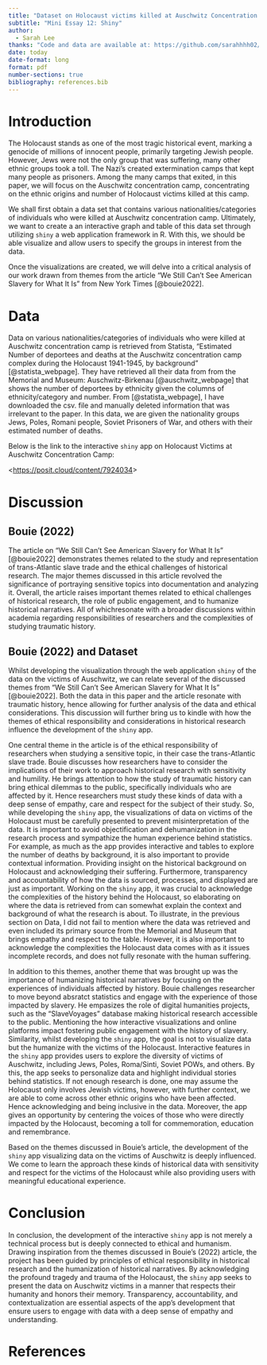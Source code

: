 ```yaml
---
title: "Dataset on Holocaust victims killed at Auschwitz Concentration Camp"
subtitle: "Mini Essay 12: Shiny"
author: 
  - Sarah Lee
thanks: "Code and data are available at: https://github.com/sarahhhh02/mini-essay-12.git"
date: today
date-format: long
format: pdf
number-sections: true
bibliography: references.bib
---
```


# Introduction

The Holocaust stands as one of the most tragic historical event, marking a genocide of millions of innocent people, primarily targeting Jewish people. However, Jews were not the only group that was suffering, many other ethnic groups took a toll. The Nazi's created extermination camps that kept many people as prisoners. Among the many camps that exited, in this paper, we will focus on the Auschwitz concentration camp, concentrating on the ethnic origins and number of Holocaust victims killed at this camp.

We shall first obtain a data set that contains various nationalities/categories of individuals who were killed at Auschwitz concentration camp. Ultimately, we want to create a an interactive graph and table of this data set through utilizing `shiny` a web application framework in R. With this, we should be able visualize and allow users to specify the groups in interest from the data.

Once the visualizations are created, we will delve into a critical analysis of our work drawn from themes from the article "We Still Can't See American Slavery for What It Is" from New York Times [@bouie2022].

# Data

Data on various nationalities/categories of individuals who were killed at Auschwitz concentration camp is retrieved from Statista, "Estimated Number of deportees and deaths at the Auschwitz concentration camp complex during the Holocaust 1941-1945, by background" [@statista_webpage]. They have retrieved all their data from from the Memorial and Museum: Auschwitz-Birkenau [@auschwitz_webpage] that shows the number of deportees by ethnicity given the columns of ethnicity/category and number. From [@statista_webpage], I have downloaded the csv. file and manually deleted information that was irrelevant to the paper. In this data, we are given the nationality groups Jews, Poles, Romani people, Soviet Prisoners of War, and others with their estimated number of deaths.

Below is the link to the interactive `shiny` app on Holocaust Victims at Auschwitz Concentration Camp:

\<<https://posit.cloud/content/7924034>\>

# Discussion

## Bouie (2022)

The article on "We Still Can't See American Slavery for What It Is" [@bouie2022] demonstrates themes related to the study and representation of trans-Atlantic slave trade and the ethical challenges of historical research. The major themes discussed in this article revolved the significance of portraying sensitive topics into documentation and analyzing it. Overall, the article raises important themes related to ethical challenges of historical research, the role of public engagement, and to humanize historical narratives. All of whichresonate with a broader discussions within academia regarding responsibilities of researchers and the complexities of studying traumatic history.

## Bouie (2022) and Dataset

Whilst developing the visualization through the web application `shiny` of the data on the victims of Auschwitz, we can relate several of the discussed themes from "We Still Can't See American Slavery for What It Is" [@bouie2022]. Both the data in this paper and the article resonate with traumatic history, hence allowing for further analysis of the data and ethical considerations. This discussion will further bring us to kindle with how the themes of ethical responsibility and considerations in historical research influence the development of the `shiny` app.

One central theme in the article is of the ethical responsibility of researchers when studying a sensitive topic, in their case the trans-Atlantic slave trade. Bouie discusses how researchers have to consider the implications of their work to approach historical research with sensitivity and humility. He brings attention to how the study of traumatic history can bring ethical dilemmas to the public, specifically individuals who are affected by it. Hence researchers must study these kinds of data with a deep sense of empathy, care and respect for the subject of their study. So, while developing the `shiny` app, the visualizations of data on victims of the Holocaust must be carefully presented to prevent misinterpretation of the data. It is important to avoid objectification and dehumanization in the research process and sympathize the human experience behind statistics. For example, as much as the app provides interactive and tables to explore the number of deaths by background, it is also important to provide contextual information. Providing insight on the historical background on Holocaust and acknowledging their suffering. Furthermore, transparency and accountability of how the data is sourced, processes, and displayed are just as important. Working on the `shiny` app, it was crucial to acknowledge the complexities of the history behind the Holocaust, so elaborating on where the data is retrieved from can somewhat explain the context and background of what the research is about. To illustrate, in the previous section on Data, I did not fail to mention where the data was retrieved and even included its primary source from the Memorial and Museum that brings empathy and respect to the table. However, it is also important to acknowledge the complexities the Holocaust data comes with as it issues incomplete records, and does not fully resonate with the human suffering.

In addition to this themes, another theme that was brought up was the importance of humanizing historical narratives by focusing on the experiences of individuals affected by history. Bouie challenges researcher to move beyond absratct statistics and engage with the experience of those impacted by slavery. He empasizes the role of digital humanities projects, such as the "SlaveVoyages" database making historical research accessible to the public. Mentioning the how interactive visualizations and online platforms impact fostering public engagement with the history of slavery. Similarity, whilst developing the `shiny` app, the goal is not to visualize data but the humanize with the victims of the Holocaust. Interactive features in the `shiny` app provides users to explore the diversity of victims of Auschwitz, including Jews, Poles, Roma/Sinti, Soviet POWs, and others. By this, the app seeks to personalize data and highlight individual stories behind statistics. If not enough research is done, one may assume the Holocaust only involves Jewish victims, however, with further context, we are able to come across other ethnic origins who have been affected. Hence acknowledging and being inclusive in the data. Moreover, the app gives an opportunity by centering the voices of those who were directly impacted by the Holocaust, becoming a toll for commemoration, education and remembrance.

Based on the themes discussed in Bouie's article, the development of the `shiny` app visualizing data on the victims of Auschwitz is deeply influenced. We come to learn the approach these kinds of historical data with sensitivity and respect for the victims of the Holocaust while also providing users with meaningful educational experience.

# Conclusion

In conclusion, the development of the interactive `shiny` app is not merely a technical process but is deeply connected to ethical and humanism. Drawing inspiration from the themes discussed in Bouie's (2022) article, the project has been guided by principles of ethical responsibility in historical research and the humanization of historical narratives. By acknowledging the profound tragedy and trauma of the Holocaust, the `shiny` app seeks to present the data on Auschwitz victims in a manner that respects their humanity and honors their memory. Transparency, accountability, and contextualization are essential aspects of the app's development that ensure users to engage with data with a deep sense of empathy and understanding.

\newpage

# References
